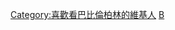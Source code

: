 {{Userbox-2
  |border-c = #000000
  |border-s = 1
  |id1-c    = #000000
  |id1-s    = 12
  |id1-fc   = #FFFFFF
  |id2-c    = #FFFFFF
  |id2-s    = 8
  |id2-fc   = #000000
  |info-c   = #808080
  |info-s   = 8
  |info-fc  = #FFFFFF
  |id1      = Babylon<br />Berlin
  |id2      = Weimar Republic
  |info     = 此用戶誓與'''[[巴比倫柏林|柏林的極左/右翼分子]]'''周旋到底。

}}
[[Category:喜歡看巴比倫柏林的維基人]]
<noinclude>[[Category:電影用戶框模板|B]]</noinclude>